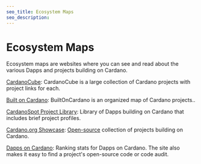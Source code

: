 ```yaml
---
seo_title: Ecosystem Maps
seo_description: 
---
```


# Ecosystem Maps

Ecosystem maps are websites where you can see and read about the various Dapps and projects building on Cardano.

[CardanoCube](https://www.cardanocube.io/cardano-ecosystem-interactive-map): CardanoCube is a large collection of Cardano projects with project links for each.

[Built on Cardano](https://builtoncardano.com/): BuiltOnCardano is an organized map of Cardano projects..

[CardanoSpot Project Library](https://cardanospot.io/project-library/all): Library of Dapps building on Cardano that includes brief project profiles.

[Cardano.org Showcase](https://developers.cardano.org/showcase/): [Open-source](https://github.com/cardano-foundation/developer-portal/blob/staging/src/data/showcases.js) collection of projects building on Cardano.

[Dapps on Cardano](https://dappsoncardano.com/): Ranking stats for Dapps on Cardano. The site also makes it easy to find a project's open-source code or code audit.